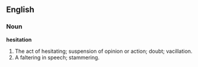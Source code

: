 ==English==

===Noun===

'''hesitation'''

#The act of hesitating; suspension of opinion or action; doubt; vacillation.
#A faltering in speech; stammering.